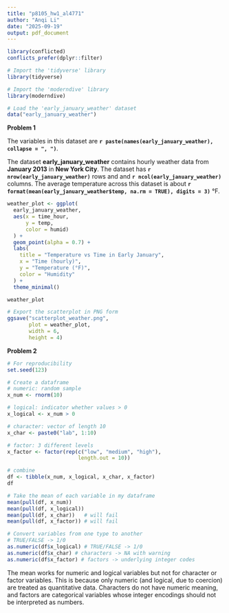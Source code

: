 ```yaml
---
title: "p8105_hw1_al4771"
author: "Anqi Li"
date: "2025-09-19"
output: pdf_document
---
```


```r
library(conflicted)
conflicts_prefer(dplyr::filter)
```


```r

# Import the 'tidyverse' library
library(tidyverse)

# Import the 'moderndive' library
library(moderndive)

# Load the 'early_january_weather' dataset
data("early_january_weather")
```

**Problem 1**

The variables in this dataset are **`r paste(names(early_january_weather), collapse = ", ")`**.

The dataset **early_january_weather** contains hourly weather data from **January 2013** in **New York City**. The dataset has **`r nrow(early_january_weather)`** rows and and **`r ncol(early_january_weather)`** columns. The average temperature across this dataset is about **`r format(mean(early_january_weather$temp, na.rm = TRUE), digits = 3)`** °F.


```r
weather_plot <- ggplot(
  early_january_weather, 
  aes(x = time_hour, 
      y = temp, 
      color = humid)
  ) +
  geom_point(alpha = 0.7) +
  labs(
    title = "Temperature vs Time in Early January",
    x = "Time (hourly)",
    y = "Temperature (°F)",
    color = "Humidity"
  ) +
  theme_minimal()

weather_plot

# Export the scatterplot in PNG form
ggsave("scatterplot_weather.png", 
       plot = weather_plot, 
       width = 6, 
       height = 4)
```

**Problem 2**

```r
# For reproducibility
set.seed(123)  

# Create a dataframe
# numeric: random sample
x_num <- rnorm(10)

# logical: indicator whether values > 0
x_logical <- x_num > 0

# character: vector of length 10
x_char <- paste0("lab", 1:10)

# factor: 3 different levels
x_factor <- factor(rep(c("low", "medium", "high"), 
                       length.out = 10))

# combine
df <- tibble(x_num, x_logical, x_char, x_factor)
df

# Take the mean of each variable in my dataframe
mean(pull(df, x_num))
mean(pull(df, x_logical))
mean(pull(df, x_char))   # will fail
mean(pull(df, x_factor)) # will fail

# Convert variables from one type to another
# TRUE/FALSE -> 1/0
as.numeric(df$x_logical) # TRUE/FALSE -> 1/0
as.numeric(df$x_char) # characters -> NA with warning
as.numeric(df$x_factor) # factors -> underlying integer codes

```

The mean works for numeric and logical variables but not for character or factor variables.
This is because only numeric (and logical, due to coercion) are treated as quantitative data.
Characters do not have numeric meaning, and factors are categorical variables whose integer encodings should not be interpreted as numbers.
